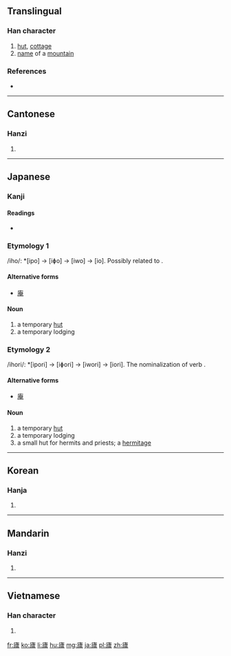 {{also|庐|廬}}
==Translingual==

===Han character===
{{Han char|rn=53|rad=广|as=16|sn=19|four=0021<sub>7</sub>|canj=戈卜心廿 (IYPT)|ids=⿸[[广]][[盧]]}}

# [[hut]], [[cottage]]
# [[name]] of a [[mountain]]

===References===
* {{Han ref|kx=0352.050|dkj=09535|dj=0665.200|hdz=20907.190|uh=5EEC|ud=24300|bh=C366|bd=50022}}

----

==Cantonese==

===Hanzi===
{{yue-hanzi|jyut=lou4|y=lou4|sim=庐}}

# {{defn|lang=yue|sort=广16}}

----

==Japanese==

===Kanji===
{{ja-kanji|grade=|rs=广16}}

====Readings====
* {{ja-readings|on=[[りょ]] (ryo), [[ろ]] (ro)|kun=[[いおり]] (iori), [[いえ]] (ie)}}

===Etymology 1===
/iho/: *[ipo] → [iɸo] → [iwo] → [io]. Possibly related to {{term|家|ie|house}}.

====Alternative forms====
* [[庵]]

====Noun====
{{ja-noun|いお|hhira=いほ}}

# a temporary [[hut]]
# a temporary lodging

===Etymology 2===
/ihori/: *[ipori] → [iɸori] → [iwori] → [iori]. The nominalization of verb {{term|庵る|ioru}}.

====Alternative forms====
* [[庵]]

====Noun====
{{ja-noun|いおり|hhira=いほり}}

# a temporary [[hut]]
# a temporary lodging
# a small hut for hermits and priests; a [[hermitage]]

----

==Korean==

===Hanja===
{{ko-hanja|hangeul=려|rv=ryeo|mr=ryŏ}}

# {{defn|lang=ko|sort=广16}}

----

==Mandarin==

===Hanzi===
{{cmn-hanzi|sim=庐|pin=[[lú]] ([[lu2]])|wg=lu<sup>2</sup>}}

# {{defn|lang=cmn|sort=广16}}

----

==Vietnamese==

===Han character===
{{vi-hantu|[[lư]]|rs=广16}}

# {{defn|lang=vi|sort=广16}}

[[fr:廬]]
[[ko:廬]]
[[li:廬]]
[[hu:廬]]
[[mg:廬]]
[[ja:廬]]
[[pl:廬]]
[[zh:廬]]